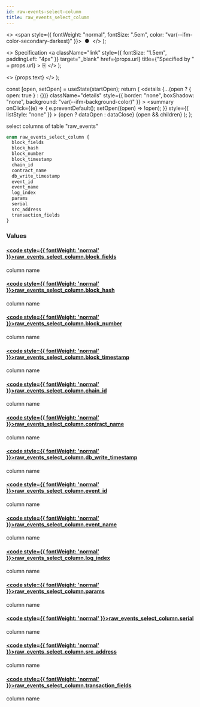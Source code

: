 ```yaml
---
id: raw-events-select-column
title: raw_events_select_column
---
```


<head>
  <meta content="noindex" name="robots" />
  <meta charset="utf-8" />
</head>

  <>
    <span style={{ fontWeight: "normal", fontSize: ".5em", color: "var(--ifm-color-secondary-darkest)" }}>
      &nbsp;●&nbsp;
    </span>
  </>
);

  <>
    Specification
    <a
      className="link"
      style={{ fontSize: "1.5em", paddingLeft: "4px" }}
      target="_blank"
      href={props.url}
      title={"Specified by " + props.url}
    >
      ⎘
    </a>
  </>
);

  <>
    <span className={props.class}>{props.text}</span>
  </>
);


  const [open, setOpen] = useState(startOpen);
  return (
    <details
      {...(open ? { open: true } : {})}
      className="details"
      style={{ border: "none", boxShadow: "none", background: "var(--ifm-background-color)" }}
    >
      <summary
        onClick={(e) => {
          e.preventDefault();
          setOpen((open) => !open);
        }}
        style={{ listStyle: "none" }}
      >
        {open ? dataOpen : dataClose}
      </summary>
      {open && children}
    </details>
  );
};

select columns of table "raw_events"

```graphql
enum raw_events_select_column {
  block_fields
  block_hash
  block_number
  block_timestamp
  chain_id
  contract_name
  db_write_timestamp
  event_id
  event_name
  log_index
  params
  serial
  src_address
  transaction_fields
}
```

### Values

#### [<code style={{ fontWeight: 'normal' }}>raw_events_select_column.<b>block_fields</b></code>](#)

column name

#### [<code style={{ fontWeight: 'normal' }}>raw_events_select_column.<b>block_hash</b></code>](#)

column name

#### [<code style={{ fontWeight: 'normal' }}>raw_events_select_column.<b>block_number</b></code>](#)

column name

#### [<code style={{ fontWeight: 'normal' }}>raw_events_select_column.<b>block_timestamp</b></code>](#)

column name

#### [<code style={{ fontWeight: 'normal' }}>raw_events_select_column.<b>chain_id</b></code>](#)

column name

#### [<code style={{ fontWeight: 'normal' }}>raw_events_select_column.<b>contract_name</b></code>](#)

column name

#### [<code style={{ fontWeight: 'normal' }}>raw_events_select_column.<b>db_write_timestamp</b></code>](#)

column name

#### [<code style={{ fontWeight: 'normal' }}>raw_events_select_column.<b>event_id</b></code>](#)

column name

#### [<code style={{ fontWeight: 'normal' }}>raw_events_select_column.<b>event_name</b></code>](#)

column name

#### [<code style={{ fontWeight: 'normal' }}>raw_events_select_column.<b>log_index</b></code>](#)

column name

#### [<code style={{ fontWeight: 'normal' }}>raw_events_select_column.<b>params</b></code>](#)

column name

#### [<code style={{ fontWeight: 'normal' }}>raw_events_select_column.<b>serial</b></code>](#)

column name

#### [<code style={{ fontWeight: 'normal' }}>raw_events_select_column.<b>src_address</b></code>](#)

column name

#### [<code style={{ fontWeight: 'normal' }}>raw_events_select_column.<b>transaction_fields</b></code>](#)

column name
